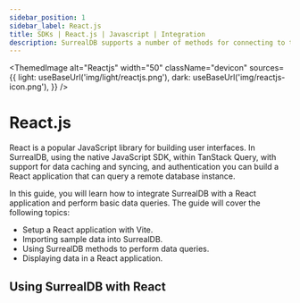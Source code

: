 ```yaml
---
sidebar_position: 1
sidebar_label: React.js
title: SDKs | React.js | Javascript | Integration
description: SurrealDB supports a number of methods for connecting to the database and performing data queries.
---
```



<ThemedImage
    alt="Reactjs"
    width="50"
    className="devicon"
    sources={{
        light: useBaseUrl('img/light/reactjs.png'),
        dark: useBaseUrl('img/reactjs-icon.png'),
        }}
/>

# React.js

React is a popular JavaScript library for building user interfaces. In SurrealDB, using the native JavaScript SDK, within TanStack Query, with support for data caching and syncing, and authentication you can build a React application that can query a remote database instance.

In this guide, you will learn how to integrate SurrealDB with a React application and perform basic data queries. The guide will cover the following topics:

- Setup a React application with Vite.
- Importing sample data into SurrealDB.
- Using SurrealDB methods to perform data queries.
- Displaying data in a React application.

## Using SurrealDB with React

